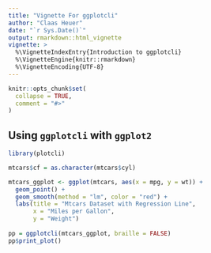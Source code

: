 ```yaml
---
title: "Vignette For ggplotcli"
author: "Claas Heuer"
date: "`r Sys.Date()`"
output: rmarkdown::html_vignette
vignette: >
  %\VignetteIndexEntry{Introduction to ggplotcli}
  %\VignetteEngine{knitr::rmarkdown}
  %\VignetteEncoding{UTF-8}
---
```

  
```r
knitr::opts_chunk$set(
  collapse = TRUE,
  comment = "#>"
)
```

## Using `ggplotcli` with `ggplot2`

```r
library(plotcli)  

mtcars$cf = as.character(mtcars$cyl)

mtcars_ggplot <- ggplot(mtcars, aes(x = mpg, y = wt)) +  
  geom_point() +  
  geom_smooth(method = "lm", color = "red") +
  labs(title = "Mtcars Dataset with Regression Line",  
       x = "Miles per Gallon",  
       y = "Weight")  
  
pp = ggplotcli(mtcars_ggplot, braille = FALSE)  
pp$print_plot()  
```
